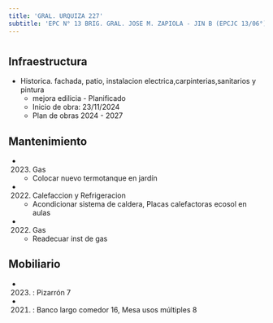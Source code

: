```yaml
---
title: 'GRAL. URQUIZA 227'
subtitle: 'EPC N° 13 BRIG. GRAL. JOSE M. ZAPIOLA - JIN B (EPCJC 13/06°) MAESTRO F. REYES - EPA N° 13 BRIG.GRAL. JOSE MATIAS ZAPIOLA'
---
```


#
## Infraestructura

* Historica. fachada, patio, instalacion electrica,carpinterias,sanitarios y pintura 
    + mejora edilicia - Planificado 
    + Inicio de obra: 23/11/2024 
    + Plan de obras 2024 - 2027 






## Mantenimiento

*  (2023) Gas 
    + Colocar nuevo termotanque en jardín

*  (2022) Calefaccion y Refrigeracion 
    + Acondicionar sistema de caldera, Placas calefactoras ecosol en aulas

*  (2022) Gas 
    + Readecuar inst de gas





## Mobiliario

*  (2023) : Pizarrón 7 

*  (2021) : Banco largo comedor 16, Mesa usos múltiples 8 



